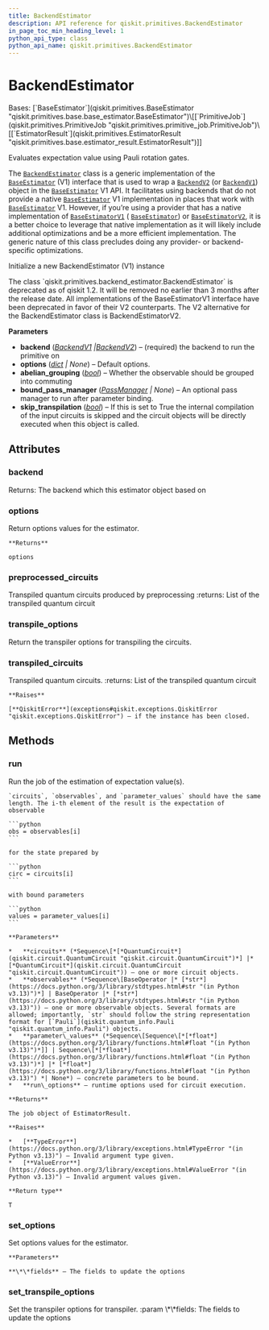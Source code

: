```yaml
---
title: BackendEstimator
description: API reference for qiskit.primitives.BackendEstimator
in_page_toc_min_heading_level: 1
python_api_type: class
python_api_name: qiskit.primitives.BackendEstimator
---
```


# BackendEstimator

<Class id="qiskit.primitives.BackendEstimator" isDedicatedPage={true} github="https://github.com/Qiskit/qiskit/tree/main/qiskit/primitives/backend_estimator.py#L91-L415" signature="qiskit.primitives.BackendEstimator(backend, options=None, abelian_grouping=True, bound_pass_manager=None, skip_transpilation=False)" modifiers="class">
  Bases: [`BaseEstimator`](qiskit.primitives.BaseEstimator "qiskit.primitives.base.base_estimator.BaseEstimator")\[[`PrimitiveJob`](qiskit.primitives.PrimitiveJob "qiskit.primitives.primitive_job.PrimitiveJob")\[[`EstimatorResult`](qiskit.primitives.EstimatorResult "qiskit.primitives.base.estimator_result.EstimatorResult")]]

  Evaluates expectation value using Pauli rotation gates.

  The [`BackendEstimator`](#qiskit.primitives.BackendEstimator "qiskit.primitives.BackendEstimator") class is a generic implementation of the [`BaseEstimator`](qiskit.primitives.BaseEstimator "qiskit.primitives.BaseEstimator") (V1) interface that is used to wrap a [`BackendV2`](qiskit.providers.BackendV2 "qiskit.providers.BackendV2") (or [`BackendV1`](qiskit.providers.BackendV1 "qiskit.providers.BackendV1")) object in the [`BaseEstimator`](qiskit.primitives.BaseEstimator "qiskit.primitives.BaseEstimator") V1 API. It facilitates using backends that do not provide a native [`BaseEstimator`](qiskit.primitives.BaseEstimator "qiskit.primitives.BaseEstimator") V1 implementation in places that work with [`BaseEstimator`](qiskit.primitives.BaseEstimator "qiskit.primitives.BaseEstimator") V1. However, if you’re using a provider that has a native implementation of [`BaseEstimatorV1`](qiskit.primitives.BaseEstimatorV1 "qiskit.primitives.BaseEstimatorV1") ( [`BaseEstimator`](qiskit.primitives.BaseEstimator "qiskit.primitives.BaseEstimator")) or [`BaseEstimatorV2`](qiskit.primitives.BaseEstimatorV2 "qiskit.primitives.BaseEstimatorV2"), it is a better choice to leverage that native implementation as it will likely include additional optimizations and be a more efficient implementation. The generic nature of this class precludes doing any provider- or backend-specific optimizations.

  Initialize a new BackendEstimator (V1) instance

  <Admonition title="Deprecated since version 1.2" type="danger">
    The class `qiskit.primitives.backend_estimator.BackendEstimator` is deprecated as of qiskit 1.2. It will be removed no earlier than 3 months after the release date. All implementations of the BaseEstimatorV1 interface have been deprecated in favor of their V2 counterparts. The V2 alternative for the BackendEstimator class is BackendEstimatorV2.
  </Admonition>

  **Parameters**

  *   **backend** ([*BackendV1*](qiskit.providers.BackendV1 "qiskit.providers.BackendV1")  *|*[*BackendV2*](qiskit.providers.BackendV2 "qiskit.providers.BackendV2")) – (required) the backend to run the primitive on
  *   **options** ([*dict*](https://docs.python.org/3/library/stdtypes.html#dict "(in Python v3.13)") *| None*) – Default options.
  *   **abelian\_grouping** ([*bool*](https://docs.python.org/3/library/functions.html#bool "(in Python v3.13)")) – Whether the observable should be grouped into commuting
  *   **bound\_pass\_manager** ([*PassManager*](qiskit.transpiler.PassManager "qiskit.transpiler.PassManager") *| None*) – An optional pass manager to run after parameter binding.
  *   **skip\_transpilation** ([*bool*](https://docs.python.org/3/library/functions.html#bool "(in Python v3.13)")) – If this is set to True the internal compilation of the input circuits is skipped and the circuit objects will be directly executed when this object is called.

  ## Attributes

  ### backend

  <Attribute id="qiskit.primitives.BackendEstimator.backend">
    Returns: The backend which this estimator object based on
  </Attribute>

  ### options

  <Attribute id="qiskit.primitives.BackendEstimator.options">
    Return options values for the estimator.

    **Returns**

    options
  </Attribute>

  ### preprocessed\_circuits

  <Attribute id="qiskit.primitives.BackendEstimator.preprocessed_circuits">
    Transpiled quantum circuits produced by preprocessing :returns: List of the transpiled quantum circuit
  </Attribute>

  ### transpile\_options

  <Attribute id="qiskit.primitives.BackendEstimator.transpile_options">
    Return the transpiler options for transpiling the circuits.
  </Attribute>

  ### transpiled\_circuits

  <Attribute id="qiskit.primitives.BackendEstimator.transpiled_circuits">
    Transpiled quantum circuits. :returns: List of the transpiled quantum circuit

    **Raises**

    [**QiskitError**](exceptions#qiskit.exceptions.QiskitError "qiskit.exceptions.QiskitError") – if the instance has been closed.
  </Attribute>

  ## Methods

  ### run

  <Function id="qiskit.primitives.BackendEstimator.run" github="https://github.com/Qiskit/qiskit/tree/main/qiskit/primitives/base/base_estimator.py#L121-L178" signature="run(circuits, observables, parameter_values=None, **run_options)">
    Run the job of the estimation of expectation value(s).

    `circuits`, `observables`, and `parameter_values` should have the same length. The i-th element of the result is the expectation of observable

    ```python
    obs = observables[i]
    ```

    for the state prepared by

    ```python
    circ = circuits[i]
    ```

    with bound parameters

    ```python
    values = parameter_values[i]
    ```

    **Parameters**

    *   **circuits** (*Sequence\[*[*QuantumCircuit*](qiskit.circuit.QuantumCircuit "qiskit.circuit.QuantumCircuit")*] |* [*QuantumCircuit*](qiskit.circuit.QuantumCircuit "qiskit.circuit.QuantumCircuit")) – one or more circuit objects.
    *   **observables** (*Sequence\[BaseOperator |* [*str*](https://docs.python.org/3/library/stdtypes.html#str "(in Python v3.13)")*] | BaseOperator |* [*str*](https://docs.python.org/3/library/stdtypes.html#str "(in Python v3.13)")) – one or more observable objects. Several formats are allowed; importantly, `str` should follow the string representation format for [`Pauli`](qiskit.quantum_info.Pauli "qiskit.quantum_info.Pauli") objects.
    *   **parameter\_values** (*Sequence\[Sequence\[*[*float*](https://docs.python.org/3/library/functions.html#float "(in Python v3.13)")*]] | Sequence\[*[*float*](https://docs.python.org/3/library/functions.html#float "(in Python v3.13)")*] |* [*float*](https://docs.python.org/3/library/functions.html#float "(in Python v3.13)") *| None*) – concrete parameters to be bound.
    *   **run\_options** – runtime options used for circuit execution.

    **Returns**

    The job object of EstimatorResult.

    **Raises**

    *   [**TypeError**](https://docs.python.org/3/library/exceptions.html#TypeError "(in Python v3.13)") – Invalid argument type given.
    *   [**ValueError**](https://docs.python.org/3/library/exceptions.html#ValueError "(in Python v3.13)") – Invalid argument values given.

    **Return type**

    T
  </Function>

  ### set\_options

  <Function id="qiskit.primitives.BackendEstimator.set_options" github="https://github.com/Qiskit/qiskit/tree/main/qiskit/primitives/base/base_primitive.py#L39-L45" signature="set_options(**fields)">
    Set options values for the estimator.

    **Parameters**

    **\*\*fields** – The fields to update the options
  </Function>

  ### set\_transpile\_options

  <Function id="qiskit.primitives.BackendEstimator.set_transpile_options" github="https://github.com/Qiskit/qiskit/tree/main/qiskit/primitives/backend_estimator.py#L162-L168" signature="set_transpile_options(**fields)">
    Set the transpiler options for transpiler. :param \*\*fields: The fields to update the options
  </Function>
</Class>

